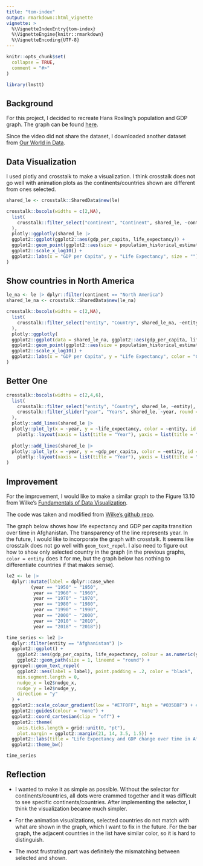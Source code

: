 ```yaml
---
title: "tom-index"
output: rmarkdown::html_vignette
vignette: >
  %\VignetteIndexEntry{tom-index}
  %\VignetteEngine{knitr::rmarkdown}
  %\VignetteEncoding{UTF-8}
---
```


```r
knitr::opts_chunk$set(
  collapse = TRUE,
  comment = "#>"
)
```

```r
library(lmstt)
```

## Background

For this project, I decided to recreate Hans Rosling's population and GDP graph. The graph can be found [here](https://www.youtube.com/watch?v=jbkSRLYSojo&ab_channel=BBC). 

Since the video did not share the dataset, I downloaded another dataset from [Our World in Data](https://ourworldindata.org/grapher/life-expectancy-vs-gdp-per-capita). 

## Data Visualization

I used plotly and crosstalk to make a visualization.  I think crosstalk does not go well with animation plots as the continents/countries shown are different from ones selected.

```r
shared_le <- crosstalk::SharedData$new(le)

crosstalk::bscols(widths = c(2,NA),
  list(
    crosstalk::filter_select("continent", "Continent", shared_le, ~continent)
  ),
  plotly::ggplotly(shared_le |> 
  ggplot2::ggplot(ggplot2::aes(gdp_per_capita, life_expectancy)) +
  ggplot2::geom_point(ggplot2::aes(size = population_historical_estimates, frame = year, ids = entity, color = continent)) +
  ggplot2::scale_x_log10() +
  ggplot2::labs(x = "GDP per Capita", y = "Life Expectancy", size = ""))
)
```

## Show countries in North America

```r
le_na <- le |> dplyr::filter(continent == "North America")
shared_le_na <- crosstalk::SharedData$new(le_na)

crosstalk::bscols(widths = c(2,NA),
  list(
    crosstalk::filter_select("entity", "Country", shared_le_na, ~entity)
  ),
  plotly::ggplotly(
  ggplot2::ggplot(data = shared_le_na, ggplot2::aes(gdp_per_capita, life_expectancy)) +
  ggplot2::geom_point(ggplot2::aes(size = population_historical_estimates, frame = year, color = entity)) +
  ggplot2::scale_x_log10() +
  ggplot2::labs(x = "GDP per Capita", y = "Life Expectancy", color = "Country", size = ""))
)
```

## Better One

```r
crosstalk::bscols(widths = c(2,4,6),
  list(
    crosstalk::filter_select("entity", "Country", shared_le, ~entity),
    crosstalk::filter_slider("year", "Years", shared_le, ~year, round = TRUE)
  ),
  plotly::add_lines(shared_le |>
  plotly::plot_ly(x = ~year, y = ~life_expectancy, color = ~entity, id = ~entity), showlegend = FALSE) |> 
    plotly::layout(xaxis = list(title = "Year"), yaxis = list(title = "Life Expectancy")),
  
  plotly::add_lines(shared_le |>
  plotly::plot_ly(x = ~year, y = ~gdp_per_capita, color = ~entity, id = ~entity) |> 
    plotly::layout(xaxis = list(title = "Year"), yaxis = list(title = "GDP Per Capita")))
)
```

## Improvement

For the improvement, I would like to make a similar graph to the Figure 13.10 from Wilke's [Fundamentals of Data Visualization](https://clauswilke.com/dataviz/time-series.html).

The code was taken and modified from [Wilke's github repo](https://github.com/clauswilke/dataviz/blob/master/time_series.Rmd).

The graph below shows how life expectancy and GDP per capita transition over time in Afghanistan. The transparency of the line represents year. In the future, I would like to incorporate the graph with crosstalk. It seems like crosstalk does not go well with `geom_text_repel`. I also need to figure out how to show only selected country in the graph (in the previous graphs, `color = entity` does it for me, but the graph below has nothing to differentiate countries if that makes sense).

```r
le2 <- le |> 
  dplyr::mutate(label = dplyr::case_when
         (year == "1950" ~ "1950",
          year == "1960" ~ "1960",
          year == "1970" ~ "1970",
          year == "1980" ~ "1980",
          year == "1990" ~ "1990",
          year == "2000" ~ "2000",
          year == "2010" ~ "2010",
          year == "2018" ~ "2018"))
```

```r
time_series <- le2 |>
  dplyr::filter(entity == "Afghanistan") |>
  ggplot2::ggplot() +
    ggplot2::aes(gdp_per_capita, life_expectancy, colour = as.numeric(year)) + 
    ggplot2::geom_path(size = 1, lineend = "round") +
  ggrepel::geom_text_repel(
    ggplot2::aes(label = label), point.padding = .2, color = "black",
    min.segment.length = 0,
    nudge_x = le2$nudge_x,
    nudge_y = le2$nudge_y,
    direction = "y"
  ) + 
  ggplot2::scale_colour_gradient(low = "#E7F0FF", high = "#035B8F") + #"#0072b2") +
  ggplot2::guides(colour = "none") +
  ggplot2::coord_cartesian(clip = "off") +
  ggplot2::theme(
    axis.ticks.length = grid::unit(0, "pt"),
    plot.margin = ggplot2::margin(21, 14, 3.5, 1.5)) +
  ggplot2::labs(title = "Life Expectancy and GDP change over time in Afghanistan", y = "Life Expectancy", x = "GDP per Capita") +
  ggplot2::theme_bw()

time_series
```

## Reflection

* I wanted to make it as simple as possible. Without the selector for continents/countries, all dots were crammed together and it was difficult to see specific continents/countries. After implementing the selector, I think the visualization became much simpler.

* For the animation visualizations, selected countries do not match with what are shown in the graph, which I want to fix in the future. For the bar graph, the adjacent countries in the list have similar color, so it is hard to distinguish.

* The most frustrating part was definitely the mismatching between selected and shown.

